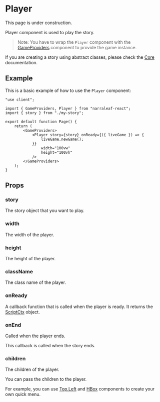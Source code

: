 
# Player

<Callout type="warning" emoji="⚠️">
    This page is under construction.
</Callout>

Player component is used to play the story. 

> Note: You have to wrap the `Player` component with the [GameProviders](./game-providers) component to provide the game instance.

If you are creating a story using abstract classes, please check the [Core](/documentation/core) documentation.

## Example

This is a basic example of how to use the `Player` component:

```tsx
"use client";

import { GameProviders, Player } from "narraleaf-react";
import { story } from "./my-story";

export default function Page() {
    return (
        <GameProviders>
            <Player story={story} onReady={({ liveGame }) => {
                liveGame.newGame();
            }}
                width="100vw"
                height="100vh"
            />
        </GameProviders>
    );
}
```

## Props

### story

The story object that you want to play.

### width

The width of the player.

### height

The height of the player.

### className

The class name of the player.

### onReady

A callback function that is called when the player is ready. It returns the [ScriptCtx](../core/types/ScriptCtx) object.

### onEnd

Called when the player ends.

This callback is called when the story ends.

### children

The children of the player.

You can pass the children to the player.

For example, you can use [Top.Left](./position-utils) and [HBox](./hbox) components to create your own quick menu. 
